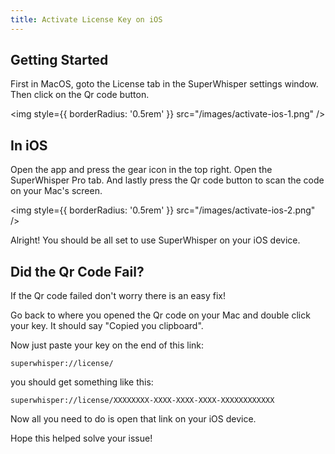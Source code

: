 ```yaml
---
title: Activate License Key on iOS
---
```


## Getting Started

First in MacOS, goto the License tab in the SuperWhisper settings window. Then click on the Qr code button.

<img
style={{ borderRadius: '0.5rem' }}
src="/images/activate-ios-1.png"
/>

## In iOS

Open the app and press the gear icon in the top right. Open the SuperWhisper Pro tab. And lastly press the Qr code button to scan the code on your Mac's screen.

<img
style={{ borderRadius: '0.5rem' }}
src="/images/activate-ios-2.png"
/>

Alright! You should be all set to use SuperWhisper on your iOS device.

## Did the Qr Code Fail?

If the Qr code failed don't worry there is an easy fix! 

Go back to where you opened the Qr code on your Mac and double click your key. It should say "Copied you clipboard".

Now just paste your key on the end of this link:
```
superwhisper://license/
```
you should get something like this: 
```
superwhisper://license/XXXXXXXX-XXXX-XXXX-XXXX-XXXXXXXXXXXX
```

Now all you need to do is open that link on your iOS device.

Hope this helped solve your issue!

